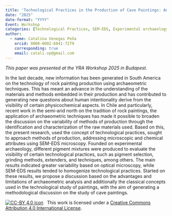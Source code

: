 ```yaml
---
title: 'Technological Practices in the Production of Cave Paintings: An Archaeometric Approach Using Experimental Archaeology'
date: "2025"
date-format: "YYYY"
Event: Workshop
categories: [Technological Practices, SEM-EDS, Experimental archaeology]
author: 
  - name: Catalina Venegas Peña
    orcid: 0000-0002-6841-7279
    corresponding: true
    email: catali.vp@gmail.com
---
```


*This paper was presented at the YRA Workshop 2025 in Budapest.*

In the last decade, new information has been generated in South America on the technology of rock painting production using archaeometric techniques. This has meant an advance in the understanding of the materials and methods embedded in their production and has contributed to generating new questions about human intentionality derive from the visibility of certain physicochemical aspects. In Chile and particularly, recent work in the semi-arid north on the tradition of rock paintings, the application of archaeometric techniques has made it possible to broaden the discussion on the variability of methods of production through the identification and characterization of the raw materials used. Based on this, the present research, used the concept of technological practices, sought to approach methods of production, addressing microscopic and chemical attributes using SEM-EDS microscopy. Founded on experimental archaeology, different pigment mixtures were produced to evaluate the visibility of certain technological practices, such as pigment selection, grinding methods, extenders, and techniques, among others. The main results indicated greater variability based on optical microscopy, while SEM-EDS results tended to homogenize technological practices. Started on these results, we propose a discussion based on the advantages and limitations of archaeometric analysis and additionally the classical concepts used in the technological study of paintings, with the aim of generating a methodological discussion on the study of cave paintings.

[![CC-BY 4.0 icon](https://i.creativecommons.org/l/by/4.0/88x31.png)](http://creativecommons.org/licenses/by/4.0/)&nbsp;&nbsp; This work is licensed under a [Creative Commons Attribution 4.0 International License](https://creativecommons.org/licenses/by/4.0/). 
